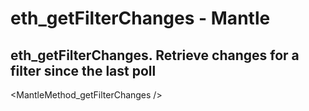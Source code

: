 # eth_getFilterChanges  - Mantle

## eth_getFilterChanges. Retrieve changes for a filter since the last poll


<MantleMethod_getFilterChanges />
